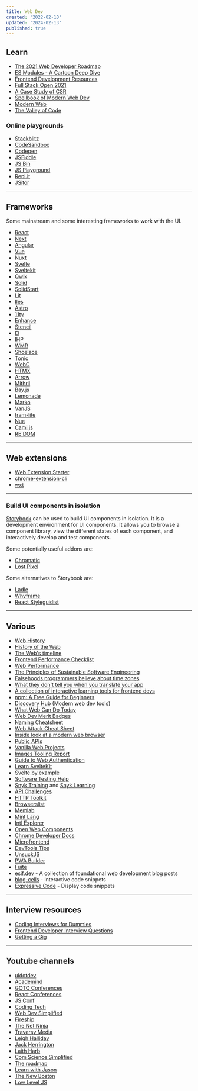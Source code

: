 ```yaml
---
title: Web Dev
created: '2022-02-10'
updated: '2024-02-13'
published: true
---
```


## Learn

-   [The 2021 Web Developer Roadmap](https://levelup.gitconnected.com/the-2020-web-developer-roadmap-76503ddfb327)
-   [ES Modules - A Cartoon Deep Dive](https://hacks.mozilla.org/2018/03/es-modules-a-cartoon-deep-dive/)
-   [Frontend Development Resources](https://github.com/codingknite/frontend-development)
-   [Full Stack Open 2021](https://fullstackopen.com/en/)
-   [A Case Study of CSR](https://github.com/theninthsky/client-side-rendering)
-   [Spellbook of Modern Web Dev](https://github.com/dexteryy/spellbook-of-modern-webdev)
-   [Modern Web](https://github.com/modernweb-dev/web)
-   [The Valley of Code](https://thevalleyofcode.com/)

### Online playgrounds

-   [Stackblitz](https://stackblitz.com)
-   [CodeSandbox](https://codesandbox.io)
-   [Codepen](https://codepen.io)
-   [JSFiddle](https://jsfiddle.net)
-   [JS Bin](https://jsbin.com)
-   [JS Playground](https://jsplayground.dev)
-   [Repl.it](https://replit.com/)
-   [JSitor](https://jsitor.com/)

---

## Frameworks

Some mainstream and some interesting frameworks to work with the UI.

-   [React](https://react.dev)
-   [Next](https://nextjs.org/)
-   [Angular](https://angular.io/)
-   [Vue](https://vuejs.org/)
-   [Nuxt](https://nuxtjs.org/)
-   [Svelte](https://svelte.dev/)
-   [Sveltekit](https://kit.svelte.dev/)
-   [Qwik](https://github.com/builderio/qwik)
-   [Solid](https://github.com/solidjs/solid)
-   [SolidStart](https://github.com/solidjs/solid-start)
-   [Lit](https://lit.dev/)
-   [Iles](https://iles.pages.dev/)
-   [Astro](https://astro.build/)
-   [11ty](https://www.11ty.dev/)
-   [Enhance](https://enhance.dev/docs/)
-   [Stencil](https://stenciljs.com/)
-   [El](https://github.com/frameable/el)
-   [IHP](https://github.com/digitallyinduced/ihp)
-   [WMR](https://github.com/preactjs/wmr)
-   [Shoelace](https://shoelace.style/)
-   [Tonic](https://tonicframework.dev/)
-   [WebC](https://github.com/11ty/webc)
-   [HTMX](https://htmx.org/)
-   [Arrow](https://www.arrow-js.com/)
-   [Mithril](https://mithril.js.org/)
-   [Bay.js](https://bayjs.org/)
-   [Lemonade](https://lemonadejs.net/)
-   [Marko](https://github.com/marko-js/marko)
-   [VanJS](https://github.com/vanjs-org/van)
-   [tram-lite](https://github.com/Tram-One/tram-lite/)
-   [Nue](https://github.com/nuejs/nuejs)
-   [Cami.js](https://github.com/kennyfrc/cami.js)
-   [RE:DOM](https://github.com/redom/redom/)

---

## Web extensions

-   [Web Extension Starter](https://github.com/abhijithvijayan/web-extension-starter)
-   [chrome-extension-cli](https://github.com/dutiyesh/chrome-extension-cli)
-   [wxt](https://github.com/wxt-dev/wxt)

---

### Build UI components in isolation

[Storybook](https://storybook.js.org/) can be used to build UI components in isolation. It is a development environment for UI components. It allows you to browse a component library, view the different states of each component, and interactively develop and test components.

Some potentially useful addons are:

-   [Chromatic](https://www.chromatic.com/)
-   [Lost Pixel](https://lost-pixel.com/)

Some alternatives to Storybook are:

-   [Ladle](https://www.ladle.dev/)
-   [Whyframe](https://whyframe.dev/)
-   [React Styleguidist](https://react-styleguidist.js.org/)

---

## Various

-   [Web History](https://css-tricks.com/chapter-1-birth/)
-   [History of the Web](https://www.matthewgerstman.com/tech/history-of-the-web/)
-   [The Web's timeline](https://thehistoryoftheweb.com/timeline/)
-   [Frontend Performance Checklist](https://www.smashingmagazine.com/2021/01/front-end-performance-2021-free-pdf-checklist/)
-   [Web Performance](https://github.com/research-experiment/web-performance-research)
-   [The Principles of Sustainable Software Engineering](https://docs.microsoft.com/en-us/learn/modules/sustainable-software-engineering-overview/)
-   [Falsehoods programmers believe about time zones](https://www.zainrizvi.io/blog/falsehoods-programmers-believe-about-time-zones/)
-   [What they don't tell you when you translate your app](https://ericwbailey.design/writing/what-they-dont-tell-you-when-you-translate-your-app/)
-   [A collection of interactive learning tools for frontend devs](https://www.smashingmagazine.com/2021/09/interactive-learning-tools-front-end-developers/)
-   [npm: A Free Guide for Beginners](https://css-tricks.com/a-complete-beginners-guide-to-npm/)
-   [Discovery Hub](https://bejamas.io/discovery) (Modern web dev tools)
-   [What Web Can Do Today](https://whatwebcando.today/)
-   [Web Dev Merit Badges](https://css-tricks.com/web-development-merit-badges/)
-   [Naming Cheatsheet](https://github.com/kettanaito/naming-cheatsheet)
-   [Web Attack Cheat Sheet](https://github.com/riramar/Web-Attack-Cheat-Sheet)
-   [Inside look at a modern web browser](https://developers.google.com/web/updates/2018/09/inside-browser-part1)
-   [Public APIs](https://github.com/public-apis/public-apis)
-   [Vanilla Web Projects](https://github.com/bradtraversy/vanillawebprojects)
-   [Images Tooling Report](https://images.tooling.report/)
-   [Guide to Web Authentication](https://webauthn.guide/)
-   [Learn SvelteKit](https://vercel.com/solutions/svelte)
-   [Svelte by example](https://sveltebyexample.com/)
-   [Software Testing Help](https://www.softwaretestinghelp.com/)
-   [Snyk Training](https://training.snyk.io/) and [Snyk Learning](https://learn.snyk.io/)
-   [API Challenges](https://apichallenges.herokuapp.com)
-   [HTTP Toolkit](https://httptoolkit.tech)
-   [Browserslist](https://browsersl.ist/)
-   [Memlab](https://github.com/facebookincubator/memlab)
-   [Mint Lang](https://mint-lang.com/)
-   [Intl Explorer](https://www.intl-explorer.com/)
-   [Open Web Components](https://open-wc.org/)
-   [Chrome Developer Docs](https://developer.chrome.com/docs/)
-   [Microfrontend](https://microfrontend.dev/)
-   [DevTools Tips](https://devtoolstips.org/)
-   [UnsuckJS](https://unsuckjs.com/)
-   [PWA Builder](https://github.com/pwa-builder/pwabuilder)
-   [Fuite](https://github.com/nolanlawson/fuite)
-   [esif.dev](https://esif.dev/) - A collection of foundational web development blog posts
-   [blog-cells](https://github.com/rameshvarun/blog-cells) - Interactive code snippets
-   [Expressive Code](https://expressive-code.com/) - Display code snippets

---

## Interview resources

-   [Coding Interviews for Dummies](https://www.freecodecamp.org/news/coding-interviews-for-dummies-5e048933b82b/)
-   [Frontend Developer Interview Questions](https://h5bp.org/Front-end-Developer-Interview-Questions/)
-   [Getting a Gig](https://github.com/cassidoo/getting-a-gig)

---

## Youtube channels

-   [uidotdev](https://www.youtube.com/c/uidotdev)
-   [Academind](https://www.youtube.com/c/Academind)
-   [GOTO Conferences](https://www.youtube.com/c/GotoConferences)
-   [React Conferences](https://www.youtube.com/c/ReactConferences)
-   [JS Conf](https://www.youtube.com/c/JSConfEU)
-   [Coding Tech](https://www.youtube.com/c/CodingTech)
-   [Web Dev Simplified](https://www.youtube.com/c/WebDevSimplified)
-   [Fireship](https://www.youtube.com/c/Fireship)
-   [The Net Ninja](https://www.youtube.com/c/TheNetNinja)
-   [Traversy Media](https://www.youtube.com/c/TraversyMedia)
-   [Leigh Halliday](https://www.youtube.com/c/leighhalliday)
-   [Jack Herrington](https://www.youtube.com/c/JackHerrington)
-   [Laith Harb](https://www.youtube.com/channel/UCyLNhHSiEVkVwPSFKxJAfSA)
-   [Com Science Simplified](https://www.youtube.com/c/ComScienceSimplified)
-   [The roadmap](https://www.youtube.com/c/theroadmap)
-   [Learn with Jason](https://www.youtube.com/channel/UCnty0z0pNRDgnuoirYXnC5A)
-   [The New Boston](https://www.youtube.com/user/thenewboston)
-   [Low Level JS](https://www.youtube.com/c/LowLevelJavaScript)
